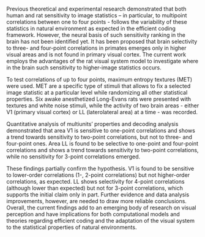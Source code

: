 Previous theoretical and experimental research demonstrated that both human and rat sensitivity to image statistics – in particular, to multipoint correlations between one to four points - follows the variability of these statistics in natural environment as expected in the efficient coding framework. However, the neural basis of such sensitivity ranking in the brain has not been identified yet. It has been proposed that brain selectivity to three- and four-point correlations in primates emerges only in higher visual areas and is not found in primary visual cortex. The current work employs the advantages of the rat visual system model to investigate where in the brain such sensitivity to higher-image statistics occurs. 


\vspace{5mm}

To test correlations of up to four points, maximum entropy textures (MET) were used.  MET are a specific type of stimuli that allows to fix a selected image statistic at a particular level while randomizing all other statistical properties. Six awake anesthetized Long-Evans rats were presented with textures and white noise stimuli, while the activity of two brain areas - either V1 (primary visual cortex) or LL (laterolateral area) at a time - was recorded.


\vspace{5mm}

Quantitative analysis of multiunits’ properties and decoding analysis demonstrated that
area V1 is sensitive to one-point correlations and shows a trend towards sensitivity to two-point
correlations, but not to three- and four-point ones. Area LL is found to be selective to one-point and
four-point correlations and shows a trend towards sensitivity to two-point correlations, while no  sensitivity for 3-point correlations emerged.


\vspace{5mm}

These findings partially confirm the hypothesis. V1 is found to be sensitive to lower-order correlations (1-, 2-point correlations) but not higher-order correlations, as expected. LL shows selectivity for 4-point correlations (although lower than expected) but not for 3-point correlations, which supports the initial claim only in part. Further evidence and data analysis improvements, however, are needed to draw more reliable conclusions. Overall, the current findings add to an emerging body of research on visual perception and have implications for both computational models and theories regarding efficient coding and the adaptation of the visual system to the statistical properties of natural environments.

